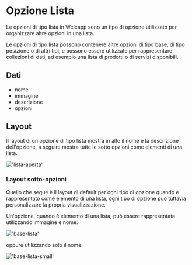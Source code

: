 
# Opzione Lista

Le opzioni di tipo lista in Welcapp sono un tipo di opzione utilizzato per organizzare altre opzioni in una lista.

Le opzioni di tipo lista possono contenere altre opzioni di tipo base, di tipo posizione o di altri tipi, e possono essere utilizzate per rappresentare collezioni di dati, ad esempio una lista di prodotti o di servizi disponibili.

## Dati

- nome
- immagine
- descrizione
- opzioni

## Layout

Il layout di un'opzione di tipo lista mostra in alto il nome e la descrizione dell'opzione,
a seguire mostra tutte le sotto opzioni come elementi di una lista.

!['lista-aperta'](/images/opzioni/lista-aperta.png)

### Layout sotto-opzioni

Quello che segue è il layout di default per ogni tipo di opzione quando è
rappresentato come elemento di una lista, ogni tipo di opzione può tuttavia
personalizzare la propria visualizzazione.

Un'opzione, quando è elemento di una lista, può essere rappresentata utilizzando immagine e nome:

!['base-lista'](/images/opzioni/base-lista.png)

oppure utilizzando solo il nome:

!['base-lista-small'](/images/opzioni/base-lista-small.png)
